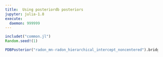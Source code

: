 ```yaml
---
title:  Using posteriordb posteriors
jupyter: julia-1.8
execute:
  daemon: 999999
---
```

```julia
includet("common.jl")
Random.seed!(1) 
```

```julia
PDBPosterior("radon_mn-radon_hierarchical_intercept_noncentered").bridgestan_model
```